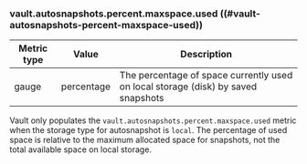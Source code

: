 ### vault.autosnapshots.percent.maxspace.used ((#vault-autosnapshots-percent-maxspace-used))

Metric type | Value      | Description
----------- | ---------- | -----------
gauge       | percentage | The percentage of space currently used on local storage (disk) by saved snapshots

Vault only populates the `vault.autosnapshots.percent.maxspace.used` metric when
the storage type for autosnapshot is `local`. The percentage of used space is
relative to the maximum allocated space for snapshots, not the total available
space on local storage.
